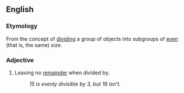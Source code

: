 ==English==
===Etymology===
From the concept of [[divide|dividing]] a group of objects into subgroups of [[even]] (that is, the same) size.

===Adjective===
#{{arithmetic}} Leaving no [[remainder]] when divided by. 
#:''15 is evenly divisible by 3, but 16 isn't.''